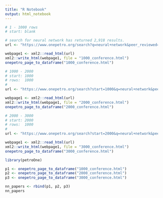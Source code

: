 ```yaml
---
title: "R Notebook"
output: html_notebook
---
```


```r
# 1 - 1000 rows
# start: blank

# search for neural network has returned 2,918 results. 
url <- "https://www.onepetro.org/search?q=neural+network&peer_reviewed=&published_between=&from_year=&to_year=&rows=1000&dc_type=conference-paper"

webpage1 <- xml2::read_html(url)
xml2::write_html(webpage1, file = "1000_conference.html")
onepetro_page_to_dataframe("1000_conference.html")
```

```r
# 1000 - 2000
# start: 1000
# rows:  1000
# 
url <- "https://www.onepetro.org/search?start=1000&q=neural+network&peer_reviewed=&published_between=&from_year=&to_year=&rows=1000&dc_type=conference-paper"

webpage1 <- xml2::read_html(url)
xml2::write_html(webpage1, file = "2000_conference.html")
onepetro_page_to_dataframe("2000_conference.html")
```


```r
# 2000 - 3000
# start: 2000
# rows:  1000
# 
url <- "https://www.onepetro.org/search?start=2000&q=neural+network&peer_reviewed=&published_between=&from_year=&to_year=&rows=1000&dc_type=conference-paper"

webpage1 <- xml2::read_html(url)
xml2::write_html(webpage1, file = "3000_conference.html")
onepetro_page_to_dataframe("3000_conference.html")
```



```r
library(petroOne)

p1 <- onepetro_page_to_dataframe("1000_conference.html")
p2 <- onepetro_page_to_dataframe("2000_conference.html")
p3 <- onepetro_page_to_dataframe("3000_conference.html")

nn_papers <- rbind(p1, p2, p3)
nn_papers

```

